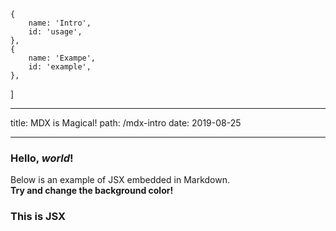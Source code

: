     {
        name: 'Intro',
        id: 'usage',
    },
    {
        name: 'Exampe',
        id: 'example',
    },
]

---

title: MDX is Magical!
path: /mdx-intro
date: 2019-08-25

---


### Hello, _world_!

Below is an example of JSX embedded in Markdown. <br /> **Try and change
the background color!**

<h3>This is JSX</h3>
